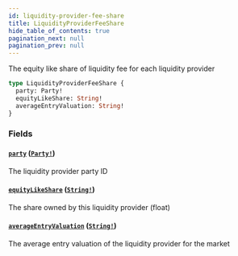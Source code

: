 ```yaml
---
id: liquidity-provider-fee-share
title: LiquidityProviderFeeShare
hide_table_of_contents: true
pagination_next: null
pagination_prev: null
---
```



The equity like share of liquidity fee for each liquidity provider

```graphql
type LiquidityProviderFeeShare {
  party: Party!
  equityLikeShare: String!
  averageEntryValuation: String!
}
```


### Fields

#### [`party`](#) ([`Party!`](/docs/testnet/graphql/objects/party))

The liquidity provider party ID


#### [`equityLikeShare`](#) ([`String!`](/docs/testnet/graphql/scalars/string))

The share owned by this liquidity provider (float)


#### [`averageEntryValuation`](#) ([`String!`](/docs/testnet/graphql/scalars/string))

The average entry valuation of the liquidity provider for the market




